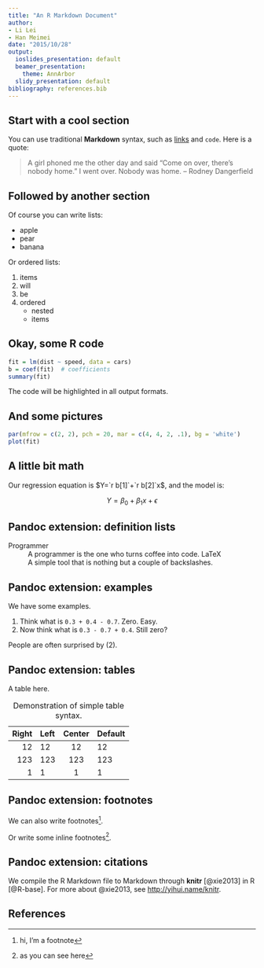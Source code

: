 ---
title: "An R Markdown Document"
author:
- Li Lei
- Han Meimei
date: "2015/10/28"
output:
  ioslides_presentation: default
  beamer_presentation:
    theme: AnnArbor
  slidy_presentation: default
bibliography: references.bib
---

## Start with a cool section

You can use traditional **Markdown** syntax, such as [links](http://yihui.name/knitr) and `code`. Here is a quote:

> A girl phoned me the other day and said "Come on over, there's nobody home." I went over. Nobody was home. -- Rodney Dangerfield

## Followed by another section

Of course you can write lists:

- apple
- pear
- banana

Or ordered lists:

1. items
1. will
1. be
1. ordered
    - nested
    - items

## Okay, some R code

```{r linear-model}
fit = lm(dist ~ speed, data = cars)
b = coef(fit)  # coefficients
summary(fit)
```

The code will be highlighted in all output formats.

## And some pictures

```{r lm-vis, fig.cap='Regression diagnostics'}
par(mfrow = c(2, 2), pch = 20, mar = c(4, 4, 2, .1), bg = 'white')
plot(fit)
```

## A little bit math

Our regression equation is $Y=`r b[1]`+`r b[2]`x$, and the model is:

$$ Y = \beta_0 + \beta_1 x + \epsilon$$

## Pandoc extension: definition lists

Programmer
:   A programmer is the one who turns coffee into code.
LaTeX
:   A simple tool that is nothing but a couple of backslashes.

## Pandoc extension: examples

We have some examples.

(@) Think what is `0.3 + 0.4 - 0.7`. Zero. Easy.
(@weird) Now think what is `0.3 - 0.7 + 0.4`. Still zero?

People are often surprised by (@weird).

## Pandoc extension: tables

A table here.

Table:  Demonstration of simple table syntax.

  Right     Left     Center     Default
-------     ------ ----------   -------
     12     12        12            12
    123     123       123          123
      1     1          1             1

## Pandoc extension: footnotes

We can also write footnotes[^1].

[^1]: hi, I'm a footnote

Or write some inline footnotes^[as you can see here].

## Pandoc extension: citations

We compile the R Markdown file to Markdown through **knitr** [@xie2013] in R [@R-base]. For more about @xie2013, see <http://yihui.name/knitr>.

## References
